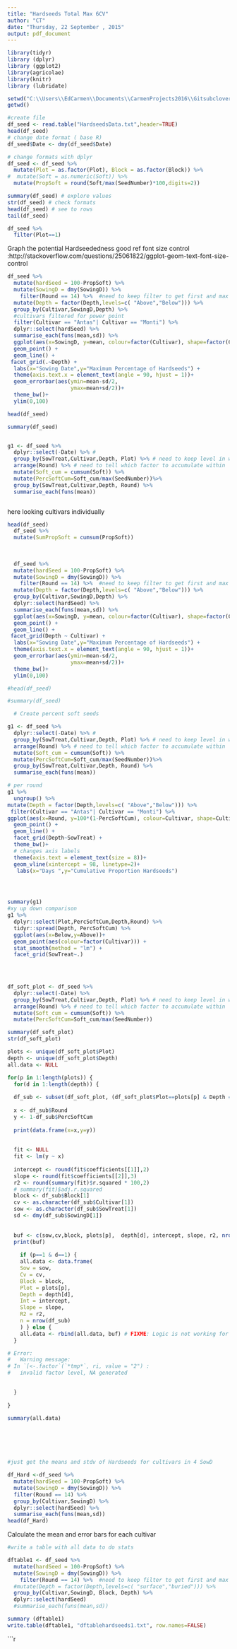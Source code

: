 ```yaml
---
title: "Hardseeds Total Max 6CV"
author: "CT"
date: "Thursday, 22 September , 2015"
output: pdf_document
---
```


```r
library(tidyr)
library (dplyr)
library (ggplot2)
library(agricolae)
library(knitr)
library (lubridate)


```


```r
setwd("C:\\Users\\EdCarmen\\Documents\\CarmenProjects2016\\Gitsubclover\\Hardseeds")
getwd()

#create file
df_seed <- read.table("HardseedsData.txt",header=TRUE)
head(df_seed)
# change date format ( base R)
df_seed$Date <- dmy(df_seed$Date)

# change formats with dplyr
df_seed <- df_seed %>%
  mutate(Plot = as.factor(Plot), Block = as.factor(Block)) %>%
#  mutate(Soft = as.numeric(Soft)) %>%
  mutate(PropSoft = round(Soft/max(SeedNumber)*100,digits=2))

summary(df_seed) # explore values
str(df_seed) # check formats
head(df_seed) # see to rows
tail(df_seed)

df_seed %>%
  filter(Plot==1)


```




Graph the potential Hardseededness 
good ref font size control :http://stackoverflow.com/questions/25061822/ggplot-geom-text-font-size-control


```r

df_seed %>%
  mutate(hardSeed = 100-PropSoft) %>%
  mutate(SowingD = dmy(SowingD)) %>%
    filter(Round == 14) %>%  #need to keep filter to get first and max hardseed percen
  mutate(Depth = factor(Depth,levels=c( "Above","Below"))) %>%
  group_by(Cultivar,SowingD,Depth) %>%
  #cultivars filtered for power point 
  filter(Cultivar == "Antas"| Cultivar == "Monti") %>%
  dplyr::select(hardSeed) %>%
  summarise_each(funs(mean,sd)) %>%
  ggplot(aes(x=SowingD, y=mean, colour=factor(Cultivar), shape=factor(Cultivar))) +
  geom_point() +
  geom_line() +
 facet_grid(.~Depth) +
  labs(x="Sowing Date",y="Maximum Percentage of Hardseeds") +
  theme(axis.text.x = element_text(angle = 90, hjust = 1))+
  geom_errorbar(aes(ymin=mean-sd/2,
                    ymax=mean+sd/2))+
  theme_bw()+
  ylim(0,100)

head(df_seed)

summary(df_seed)



```


```r




g1 <- df_seed %>%
  dplyr::select(-Date) %>% #
  group_by(SowTreat,Cultivar,Depth, Plot) %>% # need to keep level in which cumulation occurs
  arrange(Round) %>% # need to tell which factor to accumulate within
  mutate(Soft_cum = cumsum(Soft)) %>%
  mutate(PercSoftCum=Soft_cum/max(SeedNumber))%>%
  group_by(SowTreat,Cultivar,Depth, Round) %>%
  summarise_each(funs(mean)) 



```

here looking cultivars individually 

```r


head(df_seed)
  df_seed %>%
  mutate(SumPropSoft = cumsum(PropSoft))
  
  
  
  df_seed %>%
  mutate(hardSeed = 100-PropSoft) %>%
  mutate(SowingD = dmy(SowingD)) %>%
    filter(Round == 14) %>%  #need to keep filter to get first and max hardseed percent
  mutate(Depth = factor(Depth,levels=c( "Above","Below"))) %>%
  group_by(Cultivar,SowingD,Depth) %>%
  dplyr::select(hardSeed) %>%
  summarise_each(funs(mean,sd)) %>%
  ggplot(aes(x=SowingD, y=mean, colour=factor(Cultivar), shape=factor(Cultivar))) +
  geom_point() +
  geom_line() +
 facet_grid(Depth ~ Cultivar) +
  labs(x="Sowing Date",y="Maximum Percentage of Hardseeds") +
  theme(axis.text.x = element_text(angle = 90, hjust = 1))+
  geom_errorbar(aes(ymin=mean-sd/2,
                    ymax=mean+sd/2))+
  theme_bw()+
  ylim(0,100)

#head(df_seed)

#summary(df_seed)

```






```r

  # Create percent soft seeds 

g1 <- df_seed %>%
  dplyr::select(-Date) %>% #
  group_by(SowTreat,Cultivar,Depth, Plot) %>% # need to keep level in which cumulation occurs
  arrange(Round) %>% # need to tell which factor to accumulate within
  mutate(Soft_cum = cumsum(Soft)) %>%
  mutate(PercSoftCum=Soft_cum/max(SeedNumber))%>%
  group_by(SowTreat,Cultivar,Depth, Round) %>%
  summarise_each(funs(mean)) 

# per round
g1 %>%
  ungroup() %>%
mutate(Depth = factor(Depth,levels=c( "Above","Below"))) %>%
 filter(Cultivar == "Antas"| Cultivar == "Monti") %>%
ggplot(aes(x=Round, y=100*(1-PercSoftCum), colour=Cultivar, shape=Cultivar)) +
  geom_point() +
  geom_line() +
  facet_grid(Depth~SowTreat) +
  theme_bw()+
  # changes axis labels
  theme(axis.text = element_text(size = 8))+ 
  geom_vline(xintercept = 98, linetype=2)+
   labs(x="Days ",y="Cumulative Proportion Hardseeds")





```


 

```r


summary(g1)
#xy up down comparison
g1 %>%
  dplyr::select(Plot,PercSoftCum,Depth,Round) %>%
  tidyr::spread(Depth, PercSoftCum) %>%
  ggplot(aes(x=Below,y=Above))+
  geom_point(aes(colour=factor(Cultivar))) +
  stat_smooth(method = "lm") +
  facet_grid(SowTreat~.)

  
  
```


```r

df_soft_plot <- df_seed %>%
  dplyr::select(-Date) %>%
  group_by(SowTreat,Cultivar,Depth, Plot) %>% # need to keep level in which cumulation occurs
  arrange(Round) %>% # need to tell which factor to accumulate within
  mutate(Soft_cum = cumsum(Soft)) %>%
  mutate(PercSoftCum=Soft_cum/max(SeedNumber))

summary(df_soft_plot)
str(df_soft_plot)

plots <- unique(df_soft_plot$Plot)
depth <- unique(df_soft_plot$Depth)
all.data <- NULL

for(p in 1:length(plots)) {
  for(d in 1:length(depth)) {
  
  df_sub <- subset(df_soft_plot, (df_soft_plot$Plot==plots[p] & Depth == depth[d]))
  
  x <- df_sub$Round
  y <- 1-df_sub$PercSoftCum
  
  print(data.frame(x=x,y=y))
  
  
  fit <- NULL
  fit <- lm(y ~ x)
  
  intercept <- round(fit$coefficients[[1]],2)
  slope <- round(fit$coefficients[[2]],3)
  r2 <- round(summary(fit)$r.squared * 100,2)
  # summary(fit)$adj.r.squared
  block <- df_sub$Block[1]
  cv <- as.character(df_sub$Cultivar[1])
  sow <- as.character(df_sub$SowTreat[1])
  sd <- dmy(df_sub$SowingD[1])
  
  
  buf <- c(sow,cv,block, plots[p],  depth[d], intercept, slope, r2, nrow(df_sub))
  print(buf)
  
    if (p==1 & d==1) { 
    all.data <- data.frame(
    Sow = sow,
    Cv = cv,
    Block = block, 
    Plot = plots[p],  
    Depth = depth[d], 
    Int = intercept, 
    Slope = slope, 
    R2 = r2,
    n = nrow(df_sub)
    ) } else {
    all.data <- rbind(all.data, buf) # FIXME: Logic is not working for df creation
  }

# Error:  
#   Warning message:
# In `[<-.factor`(`*tmp*`, ri, value = "2") :
#   invalid factor level, NA generated
  

  }
  
}

summary(all.data)




  
```



```r

#just get the means and stdv of Hardseeds for cultivars in 4 SowD

df_Hard <-df_seed %>%
  mutate(hardSeed = 100-PropSoft) %>%
  mutate(SowingD = dmy(SowingD)) %>%
  filter(Round == 14) %>%
  group_by(Cultivar,SowingD) %>%
  dplyr::select(hardSeed) %>%
  summarise_each(funs(mean,sd))
head(df_Hard)


```




Calculate the mean and error bars for each cultivar 


```r

#write a table with all data to do stats

dftable1 <- df_seed %>%
  mutate(hardSeed = 100-PropSoft) %>%
  mutate(SowingD = dmy(SowingD)) %>%
    filter(Round == 14) %>%  #need to keep filter to get first and max hardseed percent
  #mutate(Depth = factor(Depth,levels=c( "surface","buried"))) %>%
  group_by(Cultivar,SowingD, Block, Depth) %>%
  dplyr::select(hardSeed) 
  #summarise_each(funs(mean,sd)) 

summary (dftable1)
write.table(dftable1, "dftablehardseeds1.txt", row.names=FALSE)


```





```r

  